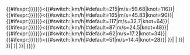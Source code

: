 {{#ifexpr:{{{十分鐘平均風速MFR|{{{10-min winds MFR|{{{十分钟平均风速MFR|0}}}}}}}}}<{{#switch:{{{MFR|}}}|km/h|#default=215|m/s=59.68|knot=116}}|
{{#ifexpr:{{{十分鐘平均風速MFR|{{{10-min winds MFR|{{{十分钟平均风速MFR|0}}}}}}}}}<{{#switch:{{{MFR|}}}|km/h|#default=165|m/s=45.83|knot=90}}|
{{#ifexpr:{{{十分鐘平均風速MFR|{{{10-min winds MFR|{{{十分钟平均风速MFR|0}}}}}}}}}<{{#switch:{{{MFR|}}}|km/h|#default=117|m/s=32.7|knot=64}}|
{{#ifexpr:{{{十分鐘平均風速MFR|{{{10-min winds MFR|{{{十分钟平均风速MFR|0}}}}}}}}}<{{#switch:{{{MFR|}}}|km/h|#default=87|m/s=24.5|knot=48}}|
{{#ifexpr:{{{十分鐘平均風速MFR|{{{10-min winds MFR|{{{十分钟平均风速MFR|0}}}}}}}}}<{{#switch:{{{MFR|}}}|km/h|#default=62|m/s=17.2|knot=34}}|
{{#ifexpr:{{{十分鐘平均風速MFR|{{{10-min winds MFR|{{{十分钟平均风速MFR|0}}}}}}}}}<{{#switch:{{{MFR|}}}|km/h|#default=51|m/s=14.4|knot=28}}|
{{{1|[[熱帶擾動]]}}}}}|
{{{2|[[熱帶低氣壓|熱帶-{}-低氣壓]]}}}|
{{{3|中等熱-{}-帶風暴}}}}}|
{{{4|[[強烈熱帶風暴|強烈熱帶-{}-風暴]]}}}}}|
{{{5|[[熱帶氣旋|熱帶-{}-氣旋}]]}}}}|
{{{6|強烈熱帶氣旋}}}}}|
{{{7|特強熱帶氣旋}}}}}}}